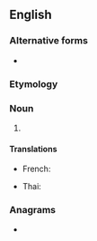 {{also|téramètre|tera-metre}}
==English==

===Alternative forms===
* {{lb|en|US}} {{l|en|terameter}}

===Etymology===
{{prefix|en|tera|metre}}

===Noun===
{{en-noun}}

# {{SI-unit|en|tera|metre|length}}

====Translations====
{{trans-top|SI unit of length equal to 10<sup>12</sup> metres}}
* French: {{t+|fr|téramètre|m}}
{{trans-mid}}
* Thai: {{t|th|เทระเมตร}}
{{trans-bottom}}

===Anagrams===
* {{anagrams|en|a=aeeemrrtt|ratemeter|terameter}}
